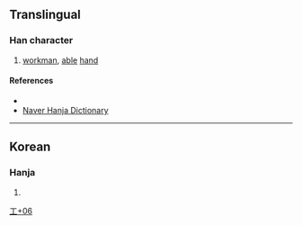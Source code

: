 {{character info/new}}
==Translingual==

===Han character===
{{Han char|rn=48|rad=工|as=06|sn=9|four=|canj=MNQO|ids=⿱⿰工几夫}}

# [[workman]], [[able]] [[hand]]

====References====
* {{Han ref|kx=0326.011|dj=0333.031|hdz=10413.031|uh=5DEC|ud=24044}}
* [http://hanja.naver.com/hanja?q=%E5%B7%AC Naver Hanja Dictionary]

----

==Korean==

===Hanja===
{{ko-hanja|hangeul=[[부]]|rv=bu|mr=pu}}

# {{defn|lang=ko|sort=工06}}

[[Category:Korean-only CJKV Characters|工+06]]